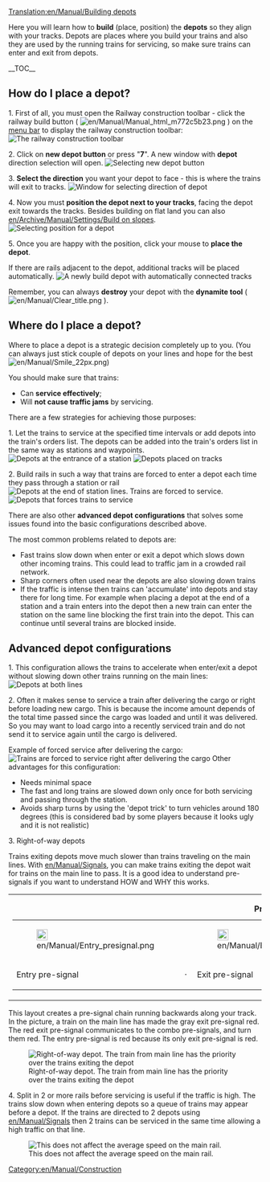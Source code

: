 [[Translation:en/Manual/Building depots]]

{{en/Manual/Tutorial/Navigation}}
{{en/Note|This page describes only railway depots. There are also [[en/Manual/Depots|depots]] for the other transport types.}}
Here you will learn how to '''build''' (place, position) the '''depots''' so they align with your tracks.
Depots are places where you build your trains and also they are used by the running trains for servicing, so make sure trains can enter and exit from depots.

__TOC__

== How do I place a depot? ==

1. First of all, you must open the Railway construction toolbar - click the railway build button ( [[File:en/Manual/Manual html m772c5b23.png]] ) on the [[en/Manual/Game interface#the-menu-bar|menu bar]] to display the railway construction toolbar:
[[File:en/Manual/Railroad Construction.png|none|frame|The railway construction toolbar]]

2. Click on '''new depot button''' or press "'''7'''". A new window with '''depot''' direction selection will open.
[[File:en/Manual/New depot.png|none|frame|Selecting new depot button]]

3. '''Select the direction''' you want your depot to face - this is where the trains will exit to tracks.
[[File:en/Manual/Depot direction.png|none|frame|Window for selecting direction of depot]]

4. Now you must '''position the depot next to your tracks''', facing the depot exit towards the tracks. Besides building on flat land you can also [[en/Archive/Manual/Settings/Build on slopes]].
[[File:en/Manual/Depot position.png|none|frame|Selecting position for a depot]]

5. Once you are happy with the position, click your mouse to '''place the depot'''.

If there are rails adjacent to the depot, additional tracks will be placed automatically.
[[File:en/Manual/New depot placed.png|none|frame|A newly build depot with automatically connected tracks]]



Remember, you can always '''destroy''' your depot with the '''dynamite tool''' ( [[File:en/Manual/Clear title.png]] ).

== Where do I place a depot? ==

Where to place a depot is a strategic decision completely up to you. (You can always just stick couple of depots on your lines and hope for the best [[File:en/Manual/Smile 22px.png]])

You should make sure that trains:
* Can '''service effectively''';
* Will '''not cause traffic jams''' by servicing.


There are a few strategies for achieving those purposes:

1. Let the trains to service at the specified time intervals or add depots into the train's orders list. The depots can be added into the train's orders list in the same way as stations and waypoints.
[[File:en/Manual/Depot at station entrance.png|none|frame|Depots at the entrance of a station]]
[[File:en/Manual/Depots-basic.png|none|frame|Depots placed on tracks]]

2. Build rails in such a way that trains are forced to enter a depot each time they pass through a station or rail
[[File:en/Manual/Depot end of station.png|none|frame|Depots at the end of station lines. Trains are forced to service.]]
[[File:en/Manual/Depots-forced.png|none|frame|Depots that forces trains to service]]


There are also other '''advanced depot configurations''' that solves some issues found into the basic configurations described above.

The most common problems related to depots are:
* Fast trains slow down when enter or exit a depot which slows down other incoming trains. This could lead to traffic jam in a crowded rail network.
* Sharp corners often used near the depots are also slowing down trains
* If the traffic is intense then trains can 'accumulate' into depots and stay there for long time. For example when placing a depot at the end of a station and a train enters into the depot then a new train can enter the station on the same line blocking the first train into the depot. This can continue until several trains are blocked inside.

== Advanced depot configurations ==

1. This configuration allows the trains to accelerate when enter/exit a depot without slowing down other trains running on the main lines:
[[File:en/Depot on tracks.png|none|frame|Depots at both lines]]

2. Often it makes sense to service a train after delivering the cargo or right before loading new cargo. This is because the income amount depends of the total time passed since the cargo was loaded and until it was delivered. So you may want to load cargo into a recently serviced train and do not send it to service again until the cargo is delivered.

Example of forced service after delivering the cargo:
[[File:en/Manual/Unload-then-service.png|none|frame|Trains are forced to service right after delivering the cargo]]
Other advantages for this configuration:
* Needs minimal space
* The fast and long trains are slowed down only once for both servicing and passing through the station.
* Avoids sharp turns by using the 'depot trick' to turn vehicles around 180 degrees (this is considered bad by some players because it looks ugly and it is not realistic)


3. Right-of-way depots

Trains exiting depots move much slower than trains traveling on the main lines.  With [[en/Manual/Signals]], you can make trains exiting the depot wait for trains on the main line to pass.  It is a good idea to understand pre-signals if you want to understand HOW and WHY this works.
{| cellpadding="0" style="border: 1px solid darkgray;"
|
{| cellpadding="0" cellspacing="0" border="0" align="center"
|+'''Pre-signals'''
|- align="center"
|[[File:en/Manual/Entry presignal.png|22px]]
|
|[[File:en/Manual/Exit presignal.png|22px]]
|
|[[File:en/Manual/Combo presignal.png|22px]]
|- align="center"
|Entry pre-signal
|&nbsp;&middot;&nbsp;
|Exit pre-signal
|&nbsp;&middot;&nbsp;
|Combo pre-signal
|}
|}
This layout creates a pre-signal chain running backwards along your track.  In the picture, a train on the main line has made the gray exit pre-signal red.  The red exit pre-signal communicates to the combo pre-signals, and turn them red.  The entry pre-signal is red because its only exit pre-signal is red.

[[File:en/Manual/Right-of-way depot.png|none|frame|Right-of-way depot. The train from main line has the priority over the trains exiting the depot]]


4. Split in 2 or more rails before servicing is useful if the traffic is high. The trains slow down when entering depots so a queue of trains may appear before a depot. If the trains are directed to 2 depots using [[en/Manual/Signals]] then 2 trains can be serviced in the same time allowing a high traffic on that line.

[[File:en/Manual/Split-before-servicing.png|none|frame|This does not affect the average speed on the main rail.]]

[[Category:en/Manual/Construction]]
